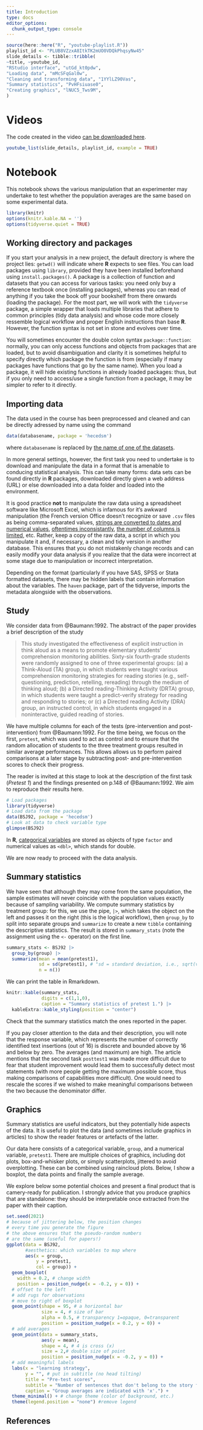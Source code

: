 ```yaml
---
title: Introduction
type: docs
editor_options: 
  chunk_output_type: console
---
```



```r
source(here::here("R", "youtube-playlist.R"))
playlist_id <- "PLUB8VZzxA8ItkTK2mUO0VDQkPhqsyNw45"
slide_details <- tibble::tribble(
~title, ~youtube_id,
"RStudio interface", "utGd_kt0pdw",
"Loading data", "mMcSFqGal0w",
"Cleaning and transforming data", "1YYlLZ90Vas",
"Summary statistics", "PvHFsiuase0",
"Creating graphics", "lNUC5_Tws9M",
)

```

# Videos

The code created in the video [can be downloaded here](/example/onewayanova-video.R).

```r
youtube_list(slide_details, playlist_id, example = TRUE)
```



# Notebook

This notebook shows the various manipulation that an experimenter may undertake to test whether the population averages are the same based on some experimental data.

```r
library(knitr)
options(knitr.kable.NA = '')
options(tidyverse.quiet = TRUE)
```


## Working directory and packages 

If you start your analysis in a new project, the default directory is where the project lies: `getwd()` will indicate where **R** expects to see files. You can load packages using `library`, provided they have been installed beforehand using `install.packages()`. A package is a collection of function and datasets that you can access for various tasks: you need only buy a reference textbook once (installing packages), whereas you can read of anything if you take the book off your bookshelf from there onwards (loading the package). For the most part, we will work with the `tidyverse` package, a simple wrapper that loads multiple libraries that adhere to common principles (tidy data analysis) and whose code more closely ressemble logical workflow and proper English instructions than base **R**. However, the function syntax is not set in stone and evolves over time.

You will sometimes encounter the double colon syntax `package::function`: normally, you can only access functions and objects from packages that are loaded, but to avoid disambiguation and clarity it is sometimes helpful to specify directly which package the function is from (especially if many packages have functions that go by the same name). When you load a package, it will hide existing functions in already loaded packages: thus, but if you only need to access/use a single function from a package, it may be simpler to refer to it directly.


## Importing data 

The data used in the course has been preprocessed and cleaned and can be directly adressed by name using the command

```r
data(databasename, package = 'hecedsm')
```

where `databasename` is replaced by [the name of one of the datasets](https://lbelzile.github.io/hecedsm/reference/index.html).

In more general settings, however, the first task you need to undertake is to download and manipulate the data in a format that is amenable to conducing statistical analysis. This can take many forms: data sets can be found directly in **R** packages, downloaded directly given a web address (URL) or else downloaded into a data folder and loaded into the environment.

It is good practice **not** to manipulate the raw data using a spreadsheet software like Microsoft Excel, which is infamous for it's awkward manipulation (the French version Office doesn't recognize or save `.csv` files as being comma-separated values, [strings are converted to dates and numerical values ](https://genomebiology.biomedcentral.com/articles/10.1186/s13059-016-1044-7), [oftentimes inconsistantly](https://rohanalexander.com/posts/2020-04-14-tidying-the-2019-kenyan-census/), [the number of columns is limited](https://theconversation.com/why-you-should-never-use-microsoft-excel-to-count-coronavirus-cases-147681), etc. Rather, keep a copy of the raw data, a script in which you manipulate it and, if necessary, a clean and tidy version in another database. This ensures that you do not mistakenly change records and can easily modify your data analysis if you realize that the data were incorrect at some stage due to manipulation or incorrect interpretation.

Depending on the format (particularly if you have SAS, SPSS or Stata formatted datasets, there may be hidden labels that contain information about the variables. The `haven` package, part of the tidyverse, imports the metadata alongside with the observations.

## Study

We consider data from @Baumann:1992. The abstract of the paper provides a brief description of the study

> This study investigated the effectiveness of explicit instruction in think aloud as a means to promote elementary students' comprehension monitoring abilities. Sixty-six fourth-grade students were randomly assigned to one of three experimental groups: (a) a Think-Aloud (TA) group, in which students were taught various comprehension monitoring strategies for reading stories (e.g., self-questioning, prediction, retelling, rereading) through the medium of thinking aloud; (b) a Directed reading-Thinking Activity (DRTA) group, in which students were taught a predict-verify strategy for reading and responding to stories; or (c) a Directed reading Activity (DRA) group, an instructed control, in which students engaged in a noninteractive, guided reading of stories. 

We have multiple columns for each of the tests (pre-intervention and post-intervention) from @Baumann:1992. For the time being, we focus on the first, `pretest`, which was used to act as control and to ensure that the random allocation of students to the three treatment groups resulted in similar average performances. This allows allows us to perform paired comparisons at a later stage by subtracting post- and pre-intervention scores to check their progress. 

The reader is invited at this stage to look at the description of the first task (*Pretest 1*) and the findings presented on p.148 of @Baumann:1992. We aim to reproduce their results here.


```r
# Load packages
library(tidyverse)
# Load data from the package
data(BSJ92, package = 'hecedsm')
# Look at data to check variable type
glimpse(BSJ92)
```

In **R**, [categorical variables](https://lbelzile.github.io/math80667a/introduction.html#review-of-basic-concepts) are stored as objects of type `factor` and numerical values as `<dbl>`, which stands for double.


We are now ready to proceed with the data analysis.


## Summary statistics

We have seen that although they may come from the same population, the sample estimates will never coincide with the population values exactly because of sampling variability. We compute summary statistics by treatment group: for this, we use the pipe, `|>`, which takes the object on the left and passes it on the right (this is the logical workflow), then `group_by` to split into separate groups and `summarize` to create a new `tibble` containing the descriptive statistics. The result is stored in `summary_stats` (note the assignment using the `<-` operator) on the first line.

```r
summary_stats <- BSJ92 |>
  group_by(group) |>
  summarize(mean = mean(pretest1),
            sd = sd(pretest1), # "sd = standard deviation, i.e., sqrt(variance)"
            n = n()) 
```

We can print the table in Rmarkdown.

```r
knitr::kable(summary_stats, 
             digits = c(1,1,0),
             caption = "Summary statistics of pretest 1.") |>
  kableExtra::kable_styling(position = "center")
```

Check that the summary statistics match the ones reported in the paper. 

If you pay closer attention to the data and their description, you will note that the response variable, which represents the number of correctly identified text insertions (out of 16) is discrete and bounded above by 16 and below by zero. The averages (and maximum) are high. The article mentions that the second task `posttest1` was made more difficult due to fear that student improvement would lead them to successfully detect most statements (with more people getting the maximum possible score, thus making comparisons of capabilities more difficult). One would need to rescale the scores if we wished to make meaningful comparisons between the two because the denominator differ.

## Graphics

Summary statistics are useful indicators, but they potentially hide aspects of the data. It is useful to plot the data (and sometimes include graphics in articles) to show the reader features or artefacts of the latter.

Our data here consists of a categorical variable, `group`, and a numerical variable, `pretest1`. There are multiple choices of graphics, including dot plots, box-and-whisker plots, or simply scatterplots, jittered to avoid overplotting. These can be combined using raincloud plots. Below, I show a boxplot, the data points and finally the sample average.

We explore below some potential choices and present a final product that is camery-ready for publication. I strongly advice that you produce graphics that are standalone: they should be interpretable once extracted from the paper with their caption.

```r
set.seed(2021)
# because of jittering below, the position changes
# every time you generate the figure
# the above ensures that the pseudo-random numbers
# are the same (useful for papers!)
ggplot(data = BSJ92,
       #aesthetics: which variables to map where
       aes(x = group, 
           y = pretest1,
           col = group)) +
  geom_boxplot(
    width = 0.2, # change width
    position = position_nudge(x = -0.2, y = 0)) + 
  # offset to the left
  # add rugs for observations
  # move to right of boxplot
  geom_point(shape = 95, # a horizontal bar
             size = 4, # size of bar
             alpha = 0.5, # transparency 1=opaque, 0=transparent
             position = position_nudge(x = 0.2, y = 0)) +
  # add averages
  geom_point(data = summary_stats,
             aes(y = mean),
             shape = 4, # 4 is cross (x)
             size = 2,# double size of point
             position = position_nudge(x = -0.2, y = 0)) + 
  # add meaningful labels
  labs(x = "learning strategy",
       y = "", # put in subtitle (no head tilting)
       title = "Pre-test scores",
       subtitle = "Number of sentences that don't belong to the story found (out of 16).",
       caption = "Group averages are indicated with 'x'.") + 
  theme_minimal() + # change theme (color of background, etc.)
  theme(legend.position = "none") #remove legend
```


## References
